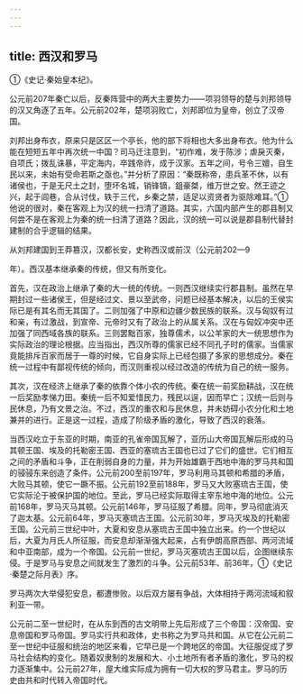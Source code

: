 ```yaml
---
---
---
```

title: 西汉和罗马
---



①《史记·秦始皇本纪》。

公元前207年秦亡以后，反秦阵营中的两大主要势力——项羽领导的楚与刘邦领导的汉又角逐了五年。公元前202年，楚项羽败亡，刘邦即位为皇帝，创立了汉帝国。

刘邦出身布衣，原来只是区区一个亭长，他的部下将相也大多出身布衣。他为什么能在短短五年中再次统一中国？司马迁注意到，“初作难，发于陈涉；虐戾灭秦，自项氏；拨乱诛暴，平定海内，卒践帝祚，成于汉家。五年之间，号令三嬗，自生民以来，未始有受命若斯之亟也。”并分析了原因：“秦既称帝，患兵革不休，以有诸侯也，于是无尺土之封，堕坏名城，销锋镝，鉏豪桀，维万世之安。然王迹之兴，起于闾巷，合从讨伐，轶于三代，乡秦之禁，适足以资贤者为驱除难耳。”①他说的很对，秦在客观上为汉的统一扫清了道路。其实，六国内部产生的郡县制又何尝不是在客观上为秦的统一扫清了道路？因此，汉的统一可以说是郡县制代替封建制的合乎逻辑的结果。

从刘邦建国到王莽篡汉，汉都长安，史称西汉或前汉（公元前202—9

年）。西汉基本继承秦的传统，但又有所变化。

首先，汉在政治上继承了秦的大一统的传统。一则西汉继续实行郡县制。虽然在早期封过一些诸侯王，但是经过文、景以至武帝，问题已经基本解决，以后的王侯实际已是有其名而无其国了。二则加强了中原和边疆少数民族的联系。汉与匈奴有过和亲，有过激战，到宣帝、元帝时又有了政治上的从属关系。汉在与匈奴冲突中还加强了同西域各族的联系。三则罢黜百家，独尊儒术，以公羊家的大一统思想作为实际政治的理论根据。应当指出，西汉所尊的儒家已经不同孔子时的儒家。当儒家竟能排斥百家而居于一尊的时候，它自身实际上已经包摄了多家的思想成分。秦在统一过程中有鄙视传统的倾向，而汉则重视以经过改造的传统为自己的统一服务。

其次，汉在经济上继承了秦的依靠个体小农的传统。秦在统一前奖励耕战，汉在统一后奖励孝悌力田。秦统一后不知爱惜民力，残民以逞，因而早亡；汉统一后则与民休息，乃有文景之治。不过，西汉的重农和与民休息，并未妨碍小农分化和土地兼并的进行。正是这一过程，造成了阶级矛盾的激化，导致了西汉的衰落。

当西汉屹立于东亚的时期，南亚的孔雀帝国瓦解了，亚历山大帝国瓦解后形成的马其顿王国、埃及的托勒密王国、西亚的塞琉古王国也已过了它们的盛世。它们相互之间的矛盾和斗争，正在削弱自身的力量，并为开始雄霸于西地中海的罗马共和国的骎骎东来创造了条件。公元前200至前197年，罗马利用马其顿和希腊的矛盾，大败马其顿，使它一蹶不振。公元前192至前188年，罗马又大败塞琉古王国，使它实际沦于被保护国的地位。至此，罗马已经实际取得主宰东地中海的地位。公元前168年，罗马灭马其顿。公元前146年，罗马征服了希腊。同年，罗马彻底消灭了迦太基。公元前64年，罗马灭塞琉古王国。公元前30年，罗马灭埃及的托勒密王国。公元前三世纪中叶，大夏和安息从塞琉古王国中独立出来。约一个世纪以后，大夏为月氏人所征服，而安息却渐渐强大起来，占有伊朗高原西部、两河流域和中亚南部，成为一个帝国。公元前一世纪，罗马灭塞琉古王国以后，企图继续东侵。于是罗马与安息之间就发生了激烈的斗争。公元前53年、前36年，①《史记·秦楚之际月表》序。

罗马两次大举侵犯安息，都遭惨败。以后双方屡有争战，大体相持于两河流域和叙利亚一带。

公元前二至一世纪时，在从东到西的古文明带上先后形成了三个帝国：汉帝国、安息帝国和罗马帝国。罗马实行共和政体，史书称之为罗马共和国。从它在公元前二至一世纪中征服和统治的地区来看，它早已是一个跨地区的帝国。大征服促成了罗马社会结构的变化。随着奴隶制的发展和大、小土地所有者矛盾的激化，罗马的权力逐渐集中。公元前27年，屋大维实际成为拥有一切大权的罗马君主。罗马的历史由共和时代转入帝国时代。